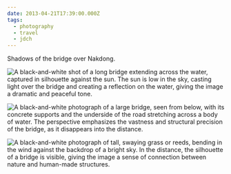 ```yaml
---
date: 2013-04-21T17:39:00.000Z
tags:
  - photography
  - travel
  - jdch
---
```

Shadows of the bridge over Nakdong.

![A black-and-white shot of a long bridge extending across the water, captured in silhouette against the sun. The sun is low in the sky, casting light over the bridge and creating a reflection on the water, giving the image a dramatic and peaceful tone.](../../assets/photos/20130421-IMG_5101.jpg)

![A black-and-white photograph of a large bridge, seen from below, with its concrete supports and the underside of the road stretching across a body of water. The perspective emphasizes the vastness and structural precision of the bridge, as it disappears into the distance.](../../assets/photos/20130421-IMG_5097.jpg)

![A black-and-white photograph of tall, swaying grass or reeds, bending in the wind against the backdrop of a bright sky. In the distance, the silhouette of a bridge is visible, giving the image a sense of connection between nature and human-made structures.](../../assets/photos/20130421-IMG_5107.jpg)